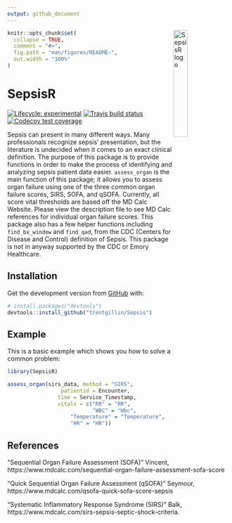 ```yaml
---
output: github_document
---
```


<img src="vignettes/SepsisR.png" alt="SepsisR logo" align="right" width = "25%" height="25%"/>

<!-- README.md is generated from README.Rmd. Please edit that file -->

```r
knitr::opts_chunk$set(
  collapse = TRUE,
  comment = "#>",
  fig.path = "man/figures/README-",
  out.width = "100%"
)
```

# SepsisR

<!-- badges: start -->
[![Lifecycle: experimental](https://img.shields.io/badge/lifecycle-experimental-orange.svg)](https://www.tidyverse.org/lifecycle/#experimental)
[![Travis build status](https://travis-ci.org/trentgillin/SepsisR.svg?branch=master)](https://travis-ci.org/trentgillin/SepsisR)
[![Codecov test coverage](https://codecov.io/gh/trentgillin/SepsisR/branch/master/graph/badge.svg)](https://codecov.io/gh/trentgillin/SepsisR?branch=master)
<!-- badges: end -->

Sepsis can present in many different ways. Many professionals recognize
sepsis' presentation, but the literature is undecided when it comes to an exact
clinical definition. The purpose of this package is to provide functions in order 
to make the process of identifying and analyzing sepsis patient data easier. `assess_organ` 
is the main function of this package; it allows you to assess organ failure using
one of the three common organ failure scores, SIRS, SOFA, and qSOFA.
Currently, all score vital thresholds are based off the MD Calc Website. Please view the description file to see MD Calc references for individual organ failure scores.
This package also has a few helper functions including `find_bx_window` and `find_qad`, 
from the CDC (Centers for Disease and Control) definition of Sepsis. 
This package is not in anyway supported by the CDC or Emory Healthcare. 

## Installation

Get the development version from [GitHub](https://github.com/) with:

```r
# install.packages("devtools")
devtools::install_github("trentgillin/Sepsis")
```
## Example

This is a basic example which shows you how to solve a common problem:

```r
library(SepsisR)

assess_organ(sirs_data, method = "SIRS",
				 patientid = Encounter, 
				time = Service_Timestamp, 
				vitals = c("RR" = "RR", 
				           "WBC" = "Wbc", 
					"Temperature" = "Temperature",
					"HR" = "HR"))
```

## References

"Sequential Organ Failure Assessment (SOFA)" Vincent, https://www.mdcalc.com/sequential-organ-failure-assessment-sofa-score

"Quick Sequential Organ Failure Assessment (qSOFA)" Seymour, https://www.mdcalc.com/qsofa-quick-sofa-score-sepsis

"Systematic Inflammatory Response Syndrome (SIRS)" Balk, https://www.mdcalc.com/sirs-sepsis-septic-shock-criteria.